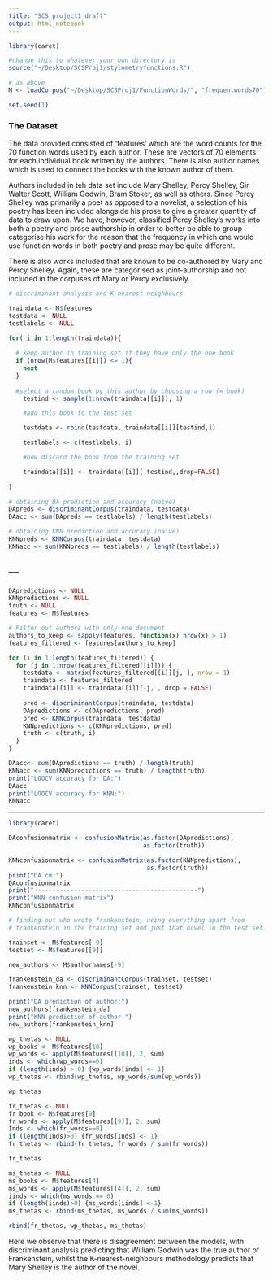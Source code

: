 ```yaml
---
title: "SCS project1 draft"
output: html_notebook
---
```


```r
library(caret)

#change this to whatever your own directory is 
source("~/Desktop/SCSProj1/stylometryfunctions.R")

# as above
M <- loadCorpus("~/Desktop/SCSProj1/FunctionWords/", "frequentwords70")

set.seed(1)
```

### The Dataset

The data provided consisted of 'features' which are the word counts for the 70 function words used by each author. These are vectors of 70 elements for each individual book written by the authors. There is also author names which is used to connect the books with the known author of them. 

Authors included in teh data set include Mary Shelley, Percy Shelley, Sir Walter Scott, William Godwin, Bram Stoker, as well as others. Since Percy Shelley was primarily a poet as opposed to a novelist, a selection of his poetry has been included alongside his prose to give a greater quantity of data to draw upon. We have, however, classified Percy Shelley's works into both a poetry and prose authorship in order to better be able to group categorise his work for the reason that the frequency in which one would use function words in both poetry and prose may be quite different. 

There is also works included that are known to be co-authored by Mary and Percy Shelley. Again, these are categorised as joint-authorship and not included in the corpuses of Mary or Percy exclusively. 



```r
# discriminant analysis and K-nearest neighbours

traindata <- M$features
testdata <- NULL
testlabels <- NULL

for( i in 1:length(traindata)){
  
  # keep author in training set if they have only the one book
  if (nrow(M$features[[i]]) <= 1){  
    next
  }
  
  #select a random book by this author by choosing a row (= book)
    testind <- sample(1:nrow(traindata[[i]]), 1)

    #add this book to the test set

    testdata <- rbind(testdata, traindata[[i]][testind,])

    testlabels <- c(testlabels, i)

    #now discard the book from the training set

    traindata[[i]] <- traindata[[i]][-testind,,drop=FALSE]
    
}

# obtaining DA prediction and accuracy (naive)
DApreds <- discriminantCorpus(traindata, testdata)
DAacc <- sum(DApreds == testlabels) / length(testlabels)

# obtaining KNN prediction and accuracy (naive)
KNNpreds <- KNNCorpus(traindata, testdata)
KNNacc <- sum(KNNpreds == testlabels) / length(testlabels)


```
---
---
```r


DApredictions <- NULL
KNNpredictions <- NULL
truth <- NULL
features <- M$features

# Filter out authors with only one document
authors_to_keep <- sapply(features, function(x) nrow(x) > 1)
features_filtered <- features[authors_to_keep]

for (i in 1:length(features_filtered)) {
  for (j in 1:nrow(features_filtered[[i]])) {
    testdata <- matrix(features_filtered[[i]][j, ], nrow = 1)
    traindata <- features_filtered
    traindata[[i]] <- traindata[[i]][-j, , drop = FALSE]
    
    pred <- discriminantCorpus(traindata, testdata)
    DApredictions <- c(DApredictions, pred)
    pred <- KNNCorpus(traindata, testdata)
    KNNpredictions <- c(KNNpredictions, pred)
    truth <- c(truth, i)
  }
}

DAacc<- sum(DApredictions == truth) / length(truth)
KNNacc <- sum(KNNpredictions == truth) / length(truth)
print("LOOCV accuracy for DA:")
DAacc
print("LOOCV accuracy for KNN:")
KNNacc


```
---


```r
library(caret)

DAconfusionmatrix <- confusionMatrix(as.factor(DApredictions), 
                                     as.factor(truth))

KNNconfusionmatrix <- confusionMatrix(as.factor(KNNpredictions),
                                      as.factor(truth))
print("DA cm:")
DAconfusionmatrix
print("---------------------------------------------")
print("KNN confusion matrix")
KNNconfusionmatrix
```



```r
# finding out who wrote frankenstein, using everything apart from 
# frankenstein in the training set and just that novel in the test set.

trainset <- M$features[-9]
testset <- M$features[[9]]

new_authors <- M$authornames[-9]

frankenstein_da <- discriminantCorpus(trainset, testset)
frankenstein_knn <- KNNCorpus(trainset, testset)

print("DA prediction of author:")
new_authors[frankenstein_da]
print("KNN prediction of author:")
new_authors[frankenstein_knn]

wp_thetas <- NULL
wp_books <- M$features[10]
wp_words <- apply(M$features[[10]], 2, sum)
inds <- which(wp_words==0) 
if (length(inds) > 0) {wp_words[inds] <- 1}
wp_thetas <- rbind(wp_thetas, wp_words/sum(wp_words))

wp_thetas

fr_thetas <- NULL
fr_book <- M$features[9]
fr_words <- apply(M$features[[9]], 2, sum)
Inds <- which(fr_words==0)
if (length(Inds)>0) {fr_words[Inds] <- 1}
fr_thetas <- rbind(fr_thetas, fr_words / sum(fr_words))

fr_thetas

ms_thetas <- NULL
ms_books <- M$features[4]
ms_words <- apply(M$features[[4]], 2, sum)
iinds <- which(ms_words == 0)
if (length(iinds)>0) {ms_words[iinds] <-1}
ms_thetas <- rbind(ms_thetas, ms_words / sum(ms_words))

rbind(fr_thetas, wp_thetas, ms_thetas)
```
Here we observe that there is disagreement between the models, with discriminant analysis predicting that William Godwin was the true author of Frankenstein, whilst the K-nearest-neighbours methodology predicts that Mary Shelley is the author of the novel. 



